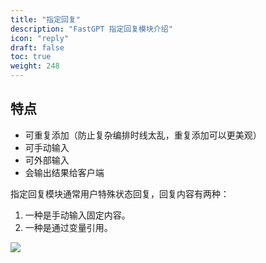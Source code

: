 ```yaml
---
title: "指定回复"
description: "FastGPT 指定回复模块介绍"
icon: "reply"
draft: false
toc: true
weight: 248
---
```


## 特点

- 可重复添加（防止复杂编排时线太乱，重复添加可以更美观）
- 可手动输入
- 可外部输入
- 会输出结果给客户端

指定回复模块通常用户特殊状态回复，回复内容有两种：

1. 一种是手动输入固定内容。
2. 一种是通过变量引用。

![](/imgs/specialreply.png)
